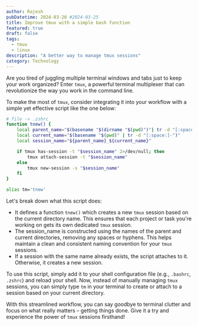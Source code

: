 ```yaml
---
author: Rajesh
pubDatetime: 2024-03-26 #2024-03-25
title: Improve tmux with a simple bash function
featured: true
draft: false
tags:
  - tmux
  - linux
description: "A better way to manage tmux sessions"
category: Technology
---
```


Are you tired of juggling multiple terminal windows and tabs just to keep your work organized? Enter `tmux`, a powerful terminal multiplexer that can revolutionize the way you work in the command line.

To make the most of `tmux`, consider integrating it into your workflow with a simple yet effective script like the one below:

```sh
# file -> .zshrc
function tnew() {
    local parent_name="$(basename "$(dirname "$(pwd)")"| tr -d "[:space:]-")"
    local current_name="$(basename "$(pwd)" | tr -d "[:space:]-")"
    local session_name="${parent_name}_${current_name}"

    if tmux has-session -t "$session_name" 2>/dev/null; then
        tmux attach-session -t "$session_name"
    else
        tmux new-session -s "$session_name"
    fi
}

alias tm='tnew'
```

Let's break down what this script does:

- It defines a function `tnew()` which creates a new `tmux` session based on the current directory name. This ensures that each project or task you're working on gets its own dedicated `tmux` session.
- The session_name is constructed using the names of the parent and current directories, removing any spaces or hyphens. This helps maintain a clean and consistent naming convention for your `tmux` sessions.
- If a session with the same name already exists, the script attaches to it. Otherwise, it creates a new session.

To use this script, simply add it to your shell configuration file (e.g., `.bashrc`, `.zshrc`) and reload your shell. Now, instead of manually managing `tmux` sessions, you can simply type `tm` in your terminal to create or attach to a session based on your current directory.

With this streamlined workflow, you can say goodbye to terminal clutter and focus on what really matters – getting things done. Give it a try and experience the power of `tmux` sessions firsthand!
